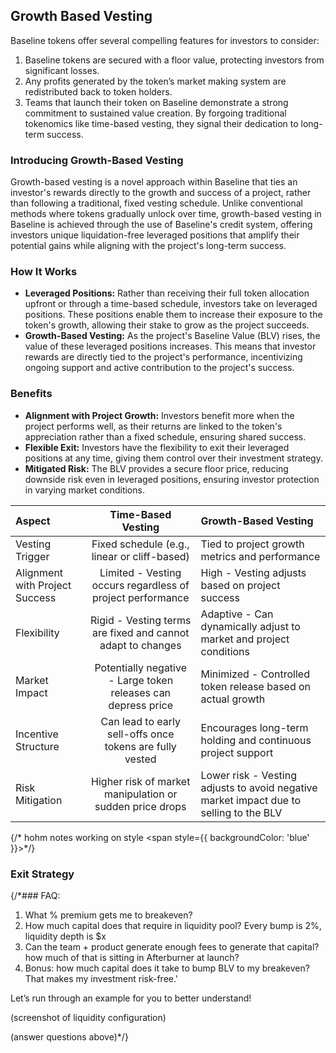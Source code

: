 ## Growth Based Vesting

Baseline tokens offer several compelling features for investors to consider:

1. Baseline tokens are secured with a floor value, protecting investors from significant losses.
2. Any profits generated by the token’s market making system are redistributed back to token holders.
3. Teams that launch their token on Baseline demonstrate a strong commitment to sustained value creation. By forgoing traditional tokenomics like time-based vesting, they signal their dedication to long-term success.

### Introducing Growth-Based Vesting

Growth-based vesting is a novel approach within Baseline that ties an investor's rewards directly to the growth and success of a project, rather than following a traditional, fixed vesting schedule. Unlike conventional methods where tokens gradually unlock over time, growth-based vesting in Baseline is achieved through the use of Baseline's credit system, offering investors unique liquidation-free leveraged positions that amplify their potential gains while aligning with the project's long-term success.

### How It Works
- **Leveraged Positions:** Rather than receiving their full token allocation upfront or through a time-based schedule, investors take on leveraged positions. These positions enable them to increase their exposure to the token's growth, allowing their stake to grow as the project succeeds.
- **Growth-Based Vesting:** As the project's Baseline Value (BLV) rises, the value of these leveraged positions increases. This means that investor rewards are directly tied to the project's performance, incentivizing ongoing support and active contribution to the project's success.

### Benefits
- **Alignment with Project Growth:** Investors benefit more when the project performs well, as their returns are linked to the token's appreciation rather than a fixed schedule, ensuring shared success.
- **Flexible Exit:** Investors have the flexibility to exit their leveraged positions at any time, giving them control over their investment strategy.
- **Mitigated Risk:** The BLV provides a secure floor price, reducing downside risk even in leveraged positions, ensuring investor protection in varying market conditions.



<div class="grow">

 | Aspect       | Time-Based Vesting | Growth-Based Vesting   |
| :---------------| :------------: | :-------|
| Vesting Trigger    | Fixed schedule (e.g., linear or cliff-based)  | Tied to project growth metrics and performance |
| Alignment with Project Success    | Limited - Vesting occurs regardless of project performance  | High - Vesting adjusts based on project success |
| Flexibility | Rigid - Vesting terms are fixed and cannot adapt to changes | Adaptive - Can dynamically adjust to market and project conditions|
| Market Impact | Potentially negative - Large token releases can depress price | Minimized - Controlled token release based on actual growth |
| Incentive Structure | Can lead to early sell-offs once tokens are fully vested | Encourages long-term holding and continuous project support |
| Risk Mitigation | Higher risk of market manipulation or sudden price drops | Lower risk - Vesting adjusts to avoid negative market impact due to selling to the BLV |
{/* hohm notes working on style <span style={{ backgroundColor: 'blue' }}></span>*/}
</div>

### Exit Strategy

{/*### FAQ:
1. What % premium gets me to breakeven?
2. How much capital does that require in liquidity pool? Every bump is 2%, liquidity depth is $x
3. Can the team + product generate enough fees to generate that capital? how much of that is sitting in Afterburner at launch?
4. Bonus: how much capital does it take to bump BLV to my breakeven? That makes my investment risk-free.'
  
Let’s run through an example for you to better understand!
  
(screenshot of liquidity configuration)
  
(answer questions above)*/}

